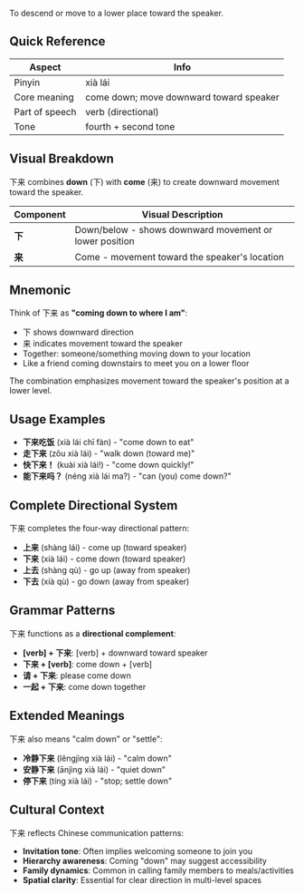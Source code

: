 To descend or move to a lower place toward the speaker.

## Quick Reference

| Aspect         | Info                                |
| -------------- | ----------------------------------- |
| Pinyin         | xià lái                             |
| Core meaning   | come down; move downward toward speaker |
| Part of speech | verb (directional)                  |
| Tone           | fourth + second tone                |

## Visual Breakdown

下来 combines **down** (下) with **come** (来) to create downward movement toward the speaker.

| Component | Visual Description                                          |
| --------- | ----------------------------------------------------------- |
| **下**    | Down/below - shows downward movement or lower position     |
| **来**    | Come - movement toward the speaker's location              |

## Mnemonic

Think of 下来 as **"coming down to where I am"**:

- 下 shows downward direction
- 来 indicates movement toward the speaker  
- Together: someone/something moving down to your location
- Like a friend coming downstairs to meet you on a lower floor

The combination emphasizes movement toward the speaker's position at a lower level.

## Usage Examples

- **下来吃饭** (xià lái chī fàn) - "come down to eat"
- **走下来** (zǒu xià lái) - "walk down (toward me)"
- **快下来！** (kuài xià lái!) - "come down quickly!"
- **能下来吗？** (néng xià lái ma?) - "can (you) come down?"

## Complete Directional System

下来 completes the four-way directional pattern:

- **上来** (shàng lái) - come up (toward speaker)
- **下来** (xià lái) - come down (toward speaker)
- **上去** (shàng qù) - go up (away from speaker)
- **下去** (xià qù) - go down (away from speaker)

## Grammar Patterns

下来 functions as a **directional complement**:

- **[verb] + 下来**: [verb] + downward toward speaker
- **下来 + [verb]**: come down + [verb]  
- **请 + 下来**: please come down
- **一起 + 下来**: come down together

## Extended Meanings

下来 also means "calm down" or "settle":

- **冷静下来** (lěngjìng xià lái) - "calm down"
- **安静下来** (ānjìng xià lái) - "quiet down"
- **停下来** (tíng xià lái) - "stop; settle down"

## Cultural Context

下来 reflects Chinese communication patterns:
- **Invitation tone**: Often implies welcoming someone to join you
- **Hierarchy awareness**: Coming "down" may suggest accessibility 
- **Family dynamics**: Common in calling family members to meals/activities
- **Spatial clarity**: Essential for clear direction in multi-level spaces
